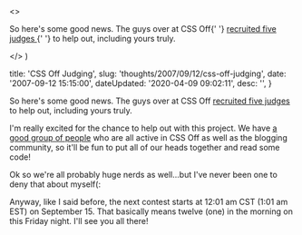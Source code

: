 

  <>
    <p>
      So here's some good news. The guys over at CSS Off{' '}
      <a
        href="http&#58;//cssoff.com/2007/09/12/meet-the-css-off-judges/"
        title="Meet The CSS Off Judges - CSS Off"
      >
        recruited five judges
      </a>{' '}
      to help out, including yours truly.
    </p>
  </>
)


  title: 'CSS Off Judging',
  slug: 'thoughts/2007/09/12/css-off-judging',
  date: '2007-09-12 15:15:00',
  dateUpdated: '2020-04-09 09:02:11',
  desc: '',
}

So here's some good news. The guys over at CSS Off [recruited five judges](http://cssoff.com/2007/09/12/meet-the-css-off-judges/ 'Meet The CSS Off Judges - CSS Off') to help out, including yours truly.

I'm really excited for the chance to help out with this project. We have [a good group of people](http://cssoff.com/meet-the-css-off-judges/ 'Meet The CSS Off Judges') who are all active in CSS Off as well as the blogging community, so it'll be fun to put all of our heads together and read some code!

Ok so we're all probably huge nerds as well...but I've never been one to deny that about myself(:

Anyway, like I said before, the next contest starts at 12:01 am CST (1:01 am EST) on September 15\. That basically means twelve (one) in the morning on this Friday night. I'll see you all there!
